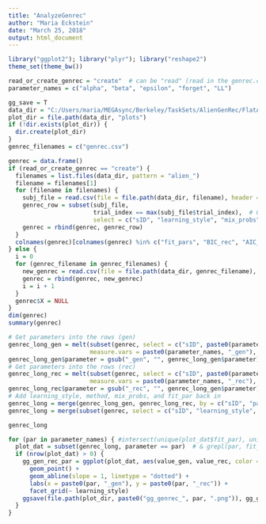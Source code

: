 ```yaml
---
title: "AnalyzeGenrec"
author: "Maria Eckstein"
date: "March 25, 2018"
output: html_document
---
```


```r
library("ggplot2"); library("plyr"); library("reshape2")
theme_set(theme_bw())

read_or_create_genrec = "create"  # can be "read" (read in the genrec.csv) or "create" (get the info from the individual simulated agents)
parameter_names = c("alpha", "beta", "epsilon", "forget", "LL")

gg_save = T
data_dir = "C:/Users/maria/MEGAsync/Berkeley/TaskSets/AlienGenRec/FlatAlphaBetaForget/RandomSimulations/"
plot_dir = file.path(data_dir, "plots")
if (!dir.exists(plot_dir)) {
  dir.create(plot_dir)
}
genrec_filenames = c("genrec.csv")
```
```r
genrec = data.frame()
if (read_or_create_genrec == "create") {
  filenames = list.files(data_dir, pattern = "alien_")
  filename = filenames[1]
  for (filename in filenames) {
    subj_file = read.csv(file = file.path(data_dir, filename), header = T, na.strings = c("", "NA", "NaN"))
    genrec_row = subset(subj_file,
                        trial_index == max(subj_file$trial_index),  # Get last row -> compare LL and LL_rec
                        select = c("sID", "learning_style", "mix_probs", "fit_pars", "BIC_rec", "AIC_rec", parameter_names, paste0(parameter_names, "_rec")))
    genrec = rbind(genrec, genrec_row)
  }
  colnames(genrec)[colnames(genrec) %in% c("fit_pars", "BIC_rec", "AIC_rec", parameter_names)] = c("fit_par", "BIC", "AIC", paste0(parameter_names, "_gen"))
} else {
  i = 0
  for (genrec_filename in genrec_filenames) {
    new_genrec = read.csv(file = file.path(data_dir, genrec_filename), header = T, na.strings = c("", "NA", "NaN"))
    genrec = rbind(genrec, new_genrec)
    i = i + 1
  }
  genrec$X = NULL
}
dim(genrec)
summary(genrec)
```
```r
# Get parameters into the rows (gen)
genrec_long_gen = melt(subset(genrec, select = c("sID", paste0(parameter_names, "_gen"))),
                       measure.vars = paste0(parameter_names, "_gen"), variable.name = "parameter")
genrec_long_gen$parameter = gsub("_gen", "", genrec_long_gen$parameter)
# Get parameters into the rows (rec)
genrec_long_rec = melt(subset(genrec, select = c("sID", paste0(parameter_names, "_rec"))),
                       measure.vars = paste0(parameter_names, "_rec"), variable.name = "parameter")
genrec_long_rec$parameter = gsub("_rec", "", genrec_long_gen$parameter)
# Add learning_style, method, mix_probs, and fit_par back in
genrec_long = merge(genrec_long_gen, genrec_long_rec, by = c("sID", "parameter"), suff = c("_gen", "_rec"))
genrec_long = merge(subset(genrec, select = c("sID", "learning_style", "mix_probs", "fit_par")), genrec_long)

genrec_long
```
```r
for (par in parameter_names) { #intersect(unique(plot_dat$fit_par), unique(plot_dat$parameter))) {
  plot_dat = subset(genrec_long, parameter == par)  # & grepl(par, fit_par))  # grepl checks if the string fit_par contains the string par
  if (nrow(plot_dat) > 0) {
    gg_gen_rec_par = ggplot(plot_dat, aes(value_gen, value_rec, color = sID)) +# & fit_par == par
      geom_point() +
      geom_abline(slope = 1, linetype = "dotted") +
      labs(x = paste0(par, "_gen"), y = paste0(par, "_rec")) +
      facet_grid(~ learning_style)
    ggsave(file.path(plot_dir, paste0("gg_genrec_", par, ".png")), gg_gen_rec_par)
  }
}
```
```r
```
